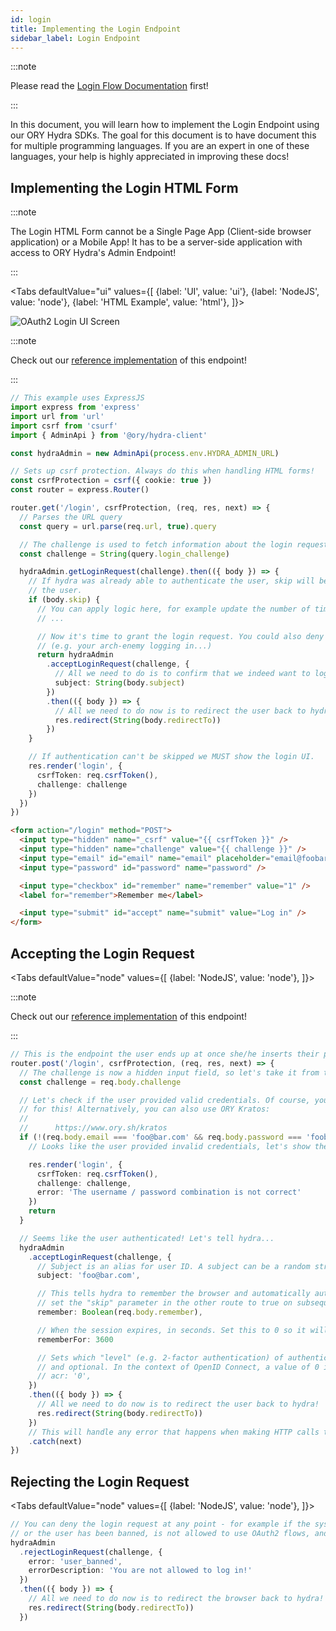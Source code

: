 ```yaml
---
id: login
title: Implementing the Login Endpoint
sidebar_label: Login Endpoint
---
```



:::note

Please read the [Login Flow Documentation](../concepts/login.mdx) first!

:::

In this document, you will learn how to implement the Login Endpoint using our
ORY Hydra SDKs. The goal for this document is to have document this for multiple
programming languages. If you are an expert in one of these languages, your help
is highly appreciated in improving these docs!

## Implementing the Login HTML Form

:::note

The Login HTML Form cannot be a Single Page App (Client-side browser
application) or a Mobile App! It has to be a server-side application with access
to ORY Hydra's Admin Endpoint!

:::

<Tabs
  defaultValue="ui"
  values={[
    {label: 'UI', value: 'ui'},
    {label: 'NodeJS', value: 'node'},
    {label: 'HTML Example', value: 'html'},
  ]}>
<TabItem value="ui">

![OAuth2 Login UI Screen](../images/login-endpoint.png)

</TabItem>
<TabItem value="node">

:::note

Check out our
[reference implementation](https://github.com/ory/hydra-login-consent-node) of
this endpoint!

:::

```typescript title="routes/login.ts"
// This example uses ExpressJS
import express from 'express'
import url from 'url'
import csrf from 'csurf'
import { AdminApi } from '@ory/hydra-client'

const hydraAdmin = new AdminApi(process.env.HYDRA_ADMIN_URL)

// Sets up csrf protection. Always do this when handling HTML forms!
const csrfProtection = csrf({ cookie: true })
const router = express.Router()

router.get('/login', csrfProtection, (req, res, next) => {
  // Parses the URL query
  const query = url.parse(req.url, true).query

  // The challenge is used to fetch information about the login request from ORY Hydra.
  const challenge = String(query.login_challenge)

  hydraAdmin.getLoginRequest(challenge).then(({ body }) => {
    // If hydra was already able to authenticate the user, skip will be true and we do not need to re-authenticate
    // the user.
    if (body.skip) {
      // You can apply logic here, for example update the number of times the user logged in.
      // ...

      // Now it's time to grant the login request. You could also deny the request if something went terribly wrong
      // (e.g. your arch-enemy logging in...)
      return hydraAdmin
        .acceptLoginRequest(challenge, {
          // All we need to do is to confirm that we indeed want to log in the user.
          subject: String(body.subject)
        })
        .then(({ body }) => {
          // All we need to do now is to redirect the user back to hydra!
          res.redirect(String(body.redirectTo))
        })
    }

    // If authentication can't be skipped we MUST show the login UI.
    res.render('login', {
      csrfToken: req.csrfToken(),
      challenge: challenge
    })
  })
})
```

</TabItem>
<TabItem value="html">

```html
<form action="/login" method="POST">
  <input type="hidden" name="_csrf" value="{{ csrfToken }}" />
  <input type="hidden" name="challenge" value="{{ challenge }}" />
  <input type="email" id="email" name="email" placeholder="email@foobar.com" />
  <input type="password" id="password" name="password" />

  <input type="checkbox" id="remember" name="remember" value="1" />
  <label for="remember">Remember me</label>

  <input type="submit" id="accept" name="submit" value="Log in" />
</form>
```

</TabItem>
</Tabs>

## Accepting the Login Request

<Tabs
  defaultValue="node"
  values={[
    {label: 'NodeJS', value: 'node'},
  ]}>
<TabItem value="node">

:::note

Check out our
[reference implementation](https://github.com/ory/hydra-login-consent-node) of
this endpoint!

:::

```typescript title="routes/login.ts"
// This is the endpoint the user ends up at once she/he inserts their password and username and hits "Log in".
router.post('/login', csrfProtection, (req, res, next) => {
  // The challenge is now a hidden input field, so let's take it from the request body instead
  const challenge = req.body.challenge

  // Let's check if the user provided valid credentials. Of course, you'd use a database or some third-party service
  // for this! Alternatively, you can also use ORY Kratos:
  //
  //      https://www.ory.sh/kratos
  if (!(req.body.email === 'foo@bar.com' && req.body.password === 'foobar')) {
    // Looks like the user provided invalid credentials, let's show the ui again...

    res.render('login', {
      csrfToken: req.csrfToken(),
      challenge: challenge,
      error: 'The username / password combination is not correct'
    })
    return
  }

  // Seems like the user authenticated! Let's tell hydra...
  hydraAdmin
    .acceptLoginRequest(challenge, {
      // Subject is an alias for user ID. A subject can be a random string, a UUID, an email address, ....
      subject: 'foo@bar.com',

      // This tells hydra to remember the browser and automatically authenticate the user in future requests. This will
      // set the "skip" parameter in the other route to true on subsequent requests!
      remember: Boolean(req.body.remember),

      // When the session expires, in seconds. Set this to 0 so it will never expire.
      rememberFor: 3600

      // Sets which "level" (e.g. 2-factor authentication) of authentication the user has. The value is really arbitrary
      // and optional. In the context of OpenID Connect, a value of 0 indicates the lowest authorization level.
      // acr: '0',
    })
    .then(({ body }) => {
      // All we need to do now is to redirect the user back to hydra!
      res.redirect(String(body.redirectTo))
    })
    // This will handle any error that happens when making HTTP calls to hydra
    .catch(next)
})
```

</TabItem>
</Tabs>

## Rejecting the Login Request

<Tabs
  defaultValue="node"
  values={[
    {label: 'NodeJS', value: 'node'},
  ]}>
<TabItem value="node">

```typescript
// You can deny the login request at any point - for example if the system is currently undergoing maintenance
// or the user has been banned, is not allowed to use OAuth2 flows, and so on:
hydraAdmin
  .rejectLoginRequest(challenge, {
    error: 'user_banned',
    errorDescription: 'You are not allowed to log in!'
  })
  .then(({ body }) => {
    // All we need to do now is to redirect the browser back to hydra!
    res.redirect(String(body.redirectTo))
  })
```

</TabItem>
</Tabs>
